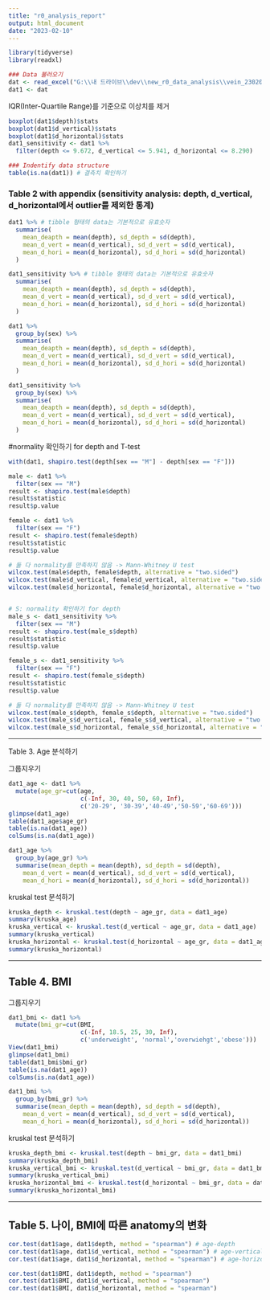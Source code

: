 ```yaml
---
title: "r0_analysis_report"
output: html_document
date: "2023-02-10"
---
```


```r
library(tidyverse)
library(readxl)

### Data 불러오기
dat <- read_excel("G:\\내 드라이브\\dev\\new_r0_data_analysis\\vein_230206.xlsx", sheet = "vein_selected_final")
dat1 <- dat
```

IQR(Inter-Quartile Range)를 기준으로 이상치를 제거

```r
boxplot(dat1$depth)$stats
boxplot(dat1$d_vertical)$stats
boxplot(dat1$d_horizontal)$stats
dat1_sensitivity <- dat1 %>%
  filter(depth <= 9.672, d_vertical <= 5.941, d_horizontal <= 8.290)

### Indentify data structure
table(is.na(dat1)) # 결측치 확인하기
```

### Table 2 with appendix (sensitivity analysis: depth, d_vertical, d_horizontal에서 outlier를 제외한 통계)

```r
dat1 %>% # tibble 형태의 data는 기본적으로 유효숫자
  summarise(
    mean_deapth = mean(depth), sd_depth = sd(depth),
    mean_d_vert = mean(d_vertical), sd_d_vert = sd(d_vertical),
    mean_d_hori = mean(d_horizontal), sd_d_hori = sd(d_horizontal)
  )

dat1_sensitivity %>% # tibble 형태의 data는 기본적으로 유효숫자
  summarise(
    mean_deapth = mean(depth), sd_depth = sd(depth),
    mean_d_vert = mean(d_vertical), sd_d_vert = sd(d_vertical),
    mean_d_hori = mean(d_horizontal), sd_d_hori = sd(d_horizontal)
  )

dat1 %>%
  group_by(sex) %>%
  summarise(
    mean_deapth = mean(depth), sd_depth = sd(depth),
    mean_d_vert = mean(d_vertical), sd_d_vert = sd(d_vertical),
    mean_d_hori = mean(d_horizontal), sd_d_hori = sd(d_horizontal)
  )

dat1_sensitivity %>%
  group_by(sex) %>%
  summarise(
    mean_deapth = mean(depth), sd_depth = sd(depth),
    mean_d_vert = mean(d_vertical), sd_d_vert = sd(d_vertical),
    mean_d_hori = mean(d_horizontal), sd_d_hori = sd(d_horizontal)
  )
```

#normality 확인하기 for depth and T-test

```r
with(dat1, shapiro.test(depth[sex == "M"] - depth[sex == "F"]))

male <- dat1 %>%
  filter(sex == "M")
result <- shapiro.test(male$depth)
result$statistic
result$p.value

female <- dat1 %>%
  filter(sex == "F")
result <- shapiro.test(female$depth)
result$statistic
result$p.value

# 둘 다 normality를 만족하지 않음 -> Mann-Whitney U test
wilcox.test(male$depth, female$depth, alternative = "two.sided")
wilcox.test(male$d_vertical, female$d_vertical, alternative = "two.sided")
wilcox.test(male$d_horizontal, female$d_horizontal, alternative = "two.sided")


# S: normality 확인하기 for depth
male_s <- dat1_sensitivity %>%
  filter(sex == "M")
result <- shapiro.test(male_s$depth)
result$statistic
result$p.value

female_s <- dat1_sensitivity %>%
  filter(sex == "F")
result <- shapiro.test(female_s$depth)
result$statistic
result$p.value

# 둘 다 normality를 만족하지 않음 -> Mann-Whitney U test
wilcox.test(male_s$depth, female_s$depth, alternative = "two.sided")
wilcox.test(male_s$d_vertical, female_s$d_vertical, alternative = "two.sided")
wilcox.test(male_s$d_horizontal, female_s$d_horizontal, alternative = "two.sided")
```


---


Table 3. Age 분석하기

그룹지우기

```r
dat1_age <- dat1 %>% 
  mutate(age_gr=cut(age, 
                    c(-Inf, 30, 40, 50, 60, Inf),
                    c('20-29', '30-39','40-49','50-59','60-69')))
glimpse(dat1_age)
table(dat1_age$age_gr)
table(is.na(dat1_age))
colSums(is.na(dat1_age))
```


```r
dat1_age %>% 
  group_by(age_gr) %>% 
  summarise(mean_depth = mean(depth), sd_depth = sd(depth),
    mean_d_vert = mean(d_vertical), sd_d_vert = sd(d_vertical),
    mean_d_hori = mean(d_horizontal), sd_d_hori = sd(d_horizontal))
```

kruskal test 분석하기

```r
kruska_depth <- kruskal.test(depth ~ age_gr, data = dat1_age)
summary(kruska_age)
kruska_vertical <- kruskal.test(d_vertical ~ age_gr, data = dat1_age)
summary(kruska_vertical)
kruska_horizontal <- kruskal.test(d_horizontal ~ age_gr, data = dat1_age)
summary(kruska_horizontal)
```


------------------------------------------------------------------------


## Table 4. BMI
그룹지우기

```r
dat1_bmi <- dat1 %>% 
  mutate(bmi_gr=cut(BMI, 
                    c(-Inf, 18.5, 25, 30, Inf),
                    c('underweight', 'normal','overwiehgt','obese')))
View(dat1_bmi)
glimpse(dat1_bmi)
table(dat1_bmi$bmi_gr)
table(is.na(dat1_age))
colSums(is.na(dat1_age))
```


```r
dat1_bmi %>% 
  group_by(bmi_gr) %>% 
  summarise(mean_depth = mean(depth), sd_depth = sd(depth),
    mean_d_vert = mean(d_vertical), sd_d_vert = sd(d_vertical),
    mean_d_hori = mean(d_horizontal), sd_d_hori = sd(d_horizontal))
```

kruskal test 분석하기

```r
kruska_depth_bmi <- kruskal.test(depth ~ bmi_gr, data = dat1_bmi)
summary(kruska_depth_bmi)
kruska_vertical_bmi <- kruskal.test(d_vertical ~ bmi_gr, data = dat1_bmi)
summary(kruska_vertical_bmi)
kruska_horizontal_bmi <- kruskal.test(d_horizontal ~ bmi_gr, data = dat1_bmi)
summary(kruska_horizontal_bmi)
```

---
## Table 5. 나이, BMI에 따른 anatomy의 변화

```r
cor.test(dat1$age, dat1$depth, method = "spearman") # age-depth
cor.test(dat1$age, dat1$d_vertical, method = "spearman") # age-vertical
cor.test(dat1$age, dat1$d_horizontal, method = "spearman") # age-horizontal

cor.test(dat1$BMI, dat1$depth, method = "spearman")
cor.test(dat1$BMI, dat1$d_vertical, method = "spearman")
cor.test(dat1$BMI, dat1$d_horizontal, method = "spearman")
```
